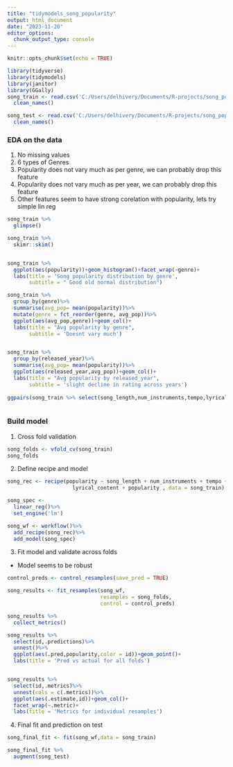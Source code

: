 ```yaml
---
title: "tidymodels_song_popularity"
output: html_document
date: "2023-11-20"
editor_options: 
  chunk_output_type: console
---
```


```r
knitr::opts_chunk$set(echo = TRUE)
```


```r
library(tidyverse)
library(tidymodels)
library(janitor)
library(GGally)
song_train <- read.csv('C:/Users/delhivery/Documents/R-projects/song_popularity/train.csv')%>%
  clean_names()

song_test <- read.csv('C:/Users/delhivery/Documents/R-projects/song_popularity/test.csv')%>%
  clean_names()


```

### EDA on the data 
1. No missing values 
2. 6 types of Genres 
3. Popularity does not vary much as per genre, we can probably drop this feature 
4. Popularity does not vary much as per year, we can probably drop this feature 
5. Other features seem to have strong corelation with popularity, lets try simple lin reg

```r
song_train %>% 
  glimpse()

song_train %>% 
  skimr::skim()


song_train %>% 
  ggplot(aes(popularity))+geom_histogram()+facet_wrap(~genre)+
  labs(title = 'Song popularity distribution by genre',
       subtitle = " Good old normal distribution")

song_train %>%
  group_by(genre)%>%
  summarise(avg_pop= mean(popularity))%>%
  mutate(genre = fct_reorder(genre, avg_pop))%>%
  ggplot(aes(avg_pop,genre))+geom_col()+
  labs(title = "Avg popularity by genre",
       subtitle = 'Doesnt vary much')


song_train %>% 
  group_by(released_year)%>%
  summarise(avg_pop= mean(popularity))%>%
  ggplot(aes(released_year,avg_pop))+geom_col()+
  labs(title = "Avg popularity by released_year",
       subtitle = 'slight decline in rating across years')
  
ggpairs(song_train %>% select(song_length,num_instruments,tempo,lyrical_content,popularity))



```

### Build model
1. Cross fold validation

```r
song_folds <- vfold_cv(song_train)
song_folds

```

2. Define recipe and model 

```r
song_rec <- recipe(popularity ~ song_length + num_instruments + tempo + 
                     lyrical_content + popularity , data = song_train)

song_spec <- 
  linear_reg()%>%
  set_engine('lm')

song_wf <- workflow()%>%
  add_recipe(song_rec)%>%
  add_model(song_spec)

```

3. Fit model and validate across folds
- Model seems to be robust 

```r
control_preds <- control_resamples(save_pred = TRUE)

song_results <- fit_resamples(song_wf,
                              resamples = song_folds,
                              control = control_preds)

song_results %>% 
  collect_metrics()

song_results %>%
  select(id,.predictions)%>%
  unnest()%>%
  ggplot(aes(.pred,popularity,color = id))+geom_point()+
  labs(title = 'Pred vs actual for all folds')


song_results %>% 
  select(id,.metrics)%>%
  unnest(cols = c(.metrics))%>%
  ggplot(aes(.estimate,id))+geom_col()+
  facet_wrap(~.metric)+
  labs(title = 'Metrics for individual resamples')

```


4. Final fit and prediction on test 

```r
song_final_fit <- fit(song_wf,data = song_train)

song_final_fit %>% 
  augment(song_test)


```


